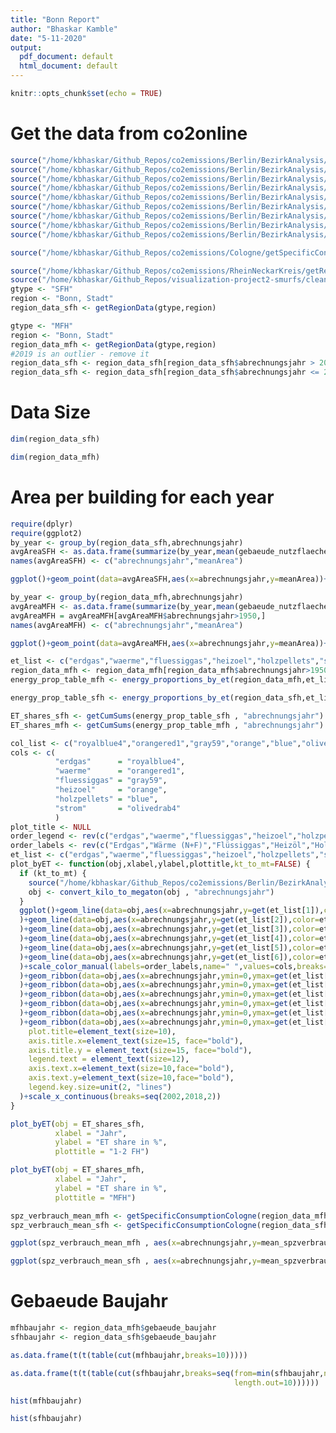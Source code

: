 ```yaml
---
title: "Bonn Report"
author: "Bhaskar Kamble"
date: "5-11-2020"
output:
  pdf_document: default
  html_document: default
---
```


```r
knitr::opts_chunk$set(echo = TRUE)
```

# Get the data from co2online

```r
source("/home/kbhaskar/Github_Repos/co2emissions/Berlin/BezirkAnalysis/energy_proportions_by_et.R")
source("/home/kbhaskar/Github_Repos/co2emissions/Berlin/BezirkAnalysis/appendLinearTrend.R")
source("/home/kbhaskar/Github_Repos/co2emissions/Berlin/BezirkAnalysis/area_proportions_by_et.R")
source("/home/kbhaskar/Github_Repos/co2emissions/Berlin/BezirkAnalysis/find_proportions.R")
source("/home/kbhaskar/Github_Repos/co2emissions/Berlin/BezirkAnalysis/getTotalConsumption.R")
source("/home/kbhaskar/Github_Repos/co2emissions/Berlin/BezirkAnalysis/getAbsoluteEnergyShares.R")
source("/home/kbhaskar/Github_Repos/co2emissions/Berlin/BezirkAnalysis/getCO2Emissions.R")
source("/home/kbhaskar/Github_Repos/co2emissions/Berlin/BezirkAnalysis/getRowSums.R")
source("/home/kbhaskar/Github_Repos/co2emissions/Berlin/BezirkAnalysis/getCumSums.R")

source("/home/kbhaskar/Github_Repos/co2emissions/Cologne/getSpecificConsumptionCologne.R")
```

```r
source("/home/kbhaskar/Github_Repos/co2emissions/RheinNeckarKreis/getRegionData.R")
source("/home/kbhaskar/Github_Repos/visualization-project2-smurfs/cleanData.R")
gtype <- "SFH"
region <- "Bonn, Stadt"
region_data_sfh <- getRegionData(gtype,region)

gtype <- "MFH"
region <- "Bonn, Stadt"
region_data_mfh <- getRegionData(gtype,region)
#2019 is an outlier - remove it
region_data_sfh <- region_data_sfh[region_data_sfh$abrechnungsjahr > 2000 , ]
region_data_sfh <- region_data_sfh[region_data_sfh$abrechnungsjahr <= 2018 , ]
```

# Data Size

```r
dim(region_data_sfh)
```

```r
dim(region_data_mfh)
```



#  Area per building for each year


```r
require(dplyr)
require(ggplot2)
by_year <- group_by(region_data_sfh,abrechnungsjahr)
avgAreaSFH <- as.data.frame(summarize(by_year,mean(gebaeude_nutzflaeche)))
names(avgAreaSFH) <- c("abrechnungsjahr","meanArea")

ggplot()+geom_point(data=avgAreaSFH,aes(x=abrechnungsjahr,y=meanArea))+scale_y_continuous(lim=c(0,200))+labs(x="Jahr",y="Flaeche (q.m.)",title="Fläche pro Gebäude, 1-2FH, Köln")
```


```r
by_year <- group_by(region_data_mfh,abrechnungsjahr)
avgAreaMFH <- as.data.frame(summarize(by_year,mean(gebaeude_nutzflaeche)))
avgAreaMFH = avgAreaMFH[avgAreaMFH$abrechnungsjahr>1950,]
names(avgAreaMFH) <- c("abrechnungsjahr","meanArea")

ggplot()+geom_point(data=avgAreaMFH,aes(x=abrechnungsjahr,y=meanArea))+scale_y_continuous(lim=c(0,3000))+labs(x="Jahr",y="Flaeche (q.m.)",title="Fläche pro Gebäude, MFH, Köln")
```



```r
et_list <- c("erdgas","waerme","fluessiggas","heizoel","holzpellets","strom")
region_data_mfh <- region_data_mfh[region_data_mfh$abrechnungsjahr>1950 , ]
energy_prop_table_mfh <- energy_proportions_by_et(region_data_mfh,et_list)

energy_prop_table_sfh <- energy_proportions_by_et(region_data_sfh,et_list)
```

```r
ET_shares_sfh <- getCumSums(energy_prop_table_sfh , "abrechnungsjahr")
ET_shares_mfh <- getCumSums(energy_prop_table_mfh , "abrechnungsjahr")
```

```r
col_list <- c("royalblue4","orangered1","gray59","orange","blue","olivedrab4")
cols <- c(
          "erdgas"      = "royalblue4",
          "waerme"      = "orangered1",
          "fluessiggas" = "gray59",
          "heizoel"     = "orange",
          "holzpellets" = "blue",
          "strom"       = "olivedrab4"
          )
plot_title <- NULL
order_legend <- rev(c("erdgas","waerme","fluessiggas","heizoel","holzpellets","strom"))
order_labels <- rev(c("Erdgas","Wärme (N+F)","Flüssiggas","Heizöl","Holzpellets","Strom (D+WP)"))
et_list <- c("erdgas","waerme","fluessiggas","heizoel","holzpellets","strom")
plot_byET <- function(obj,xlabel,ylabel,plottitle,kt_to_mt=FALSE) {
  if (kt_to_mt) {
    source("/home/kbhaskar/Github_Repos/co2emissions/Berlin/BezirkAnalysis/convert_kilo_to_megaton.R")
    obj <- convert_kilo_to_megaton(obj , "abrechnungsjahr")
  }
  ggplot()+geom_line(data=obj,aes(x=abrechnungsjahr,y=get(et_list[1]),color=et_list[1]),size=5
  )+geom_line(data=obj,aes(x=abrechnungsjahr,y=get(et_list[2]),color=et_list[2])
  )+geom_line(data=obj,aes(x=abrechnungsjahr,y=get(et_list[3]),color=et_list[3])
  )+geom_line(data=obj,aes(x=abrechnungsjahr,y=get(et_list[4]),color=et_list[4])
  )+geom_line(data=obj,aes(x=abrechnungsjahr,y=get(et_list[5]),color=et_list[5])
  )+geom_line(data=obj,aes(x=abrechnungsjahr,y=get(et_list[6]),color=et_list[6])
  )+scale_color_manual(labels=order_labels,name=" ",values=cols,breaks=order_legend
  )+geom_ribbon(data=obj,aes(x=abrechnungsjahr,ymin=0,ymax=get(et_list[6])),fill=col_list[6]
  )+geom_ribbon(data=obj,aes(x=abrechnungsjahr,ymin=0,ymax=get(et_list[5])),fill=col_list[5]
  )+geom_ribbon(data=obj,aes(x=abrechnungsjahr,ymin=0,ymax=get(et_list[4])),fill=col_list[4]
  )+geom_ribbon(data=obj,aes(x=abrechnungsjahr,ymin=0,ymax=get(et_list[3])),fill=col_list[3]
  )+geom_ribbon(data=obj,aes(x=abrechnungsjahr,ymin=0,ymax=get(et_list[2])),fill=col_list[2]
  )+geom_ribbon(data=obj,aes(x=abrechnungsjahr,ymin=0,ymax=get(et_list[1])),fill=col_list[1])+theme_bw()+ labs(x=xlabel,y=ylabel,title=plottitle) + theme(
    plot.title=element_text(size=10), 
    axis.title.x=element_text(size=15, face="bold"), 
    axis.title.y = element_text(size=15, face="bold"), 
    legend.text = element_text(size=12), 
    axis.text.x=element_text(size=10,face="bold"), 
    axis.text.y=element_text(size=10,face="bold"), 
    legend.key.size=unit(2, "lines")
  )+scale_x_continuous(breaks=seq(2002,2018,2))
}
```




```r
plot_byET(obj = ET_shares_sfh,
          xlabel = "Jahr",
          ylabel = "ET share in %",
          plottitle = "1-2 FH")
```


  
```r
plot_byET(obj = ET_shares_mfh,
          xlabel = "Jahr",
          ylabel = "ET share in %",
          plottitle = "MFH")
```



```r
spz_verbrauch_mean_mfh <- getSpecificConsumptionCologne(region_data_mfh , FALSE)
spz_verbrauch_mean_sfh <- getSpecificConsumptionCologne(region_data_sfh , FALSE)
```



```r
ggplot(spz_verbrauch_mean_mfh , aes(x=abrechnungsjahr,y=mean_spzverbrauch))+geom_point()+ylim(c(0,190))
```

```r
ggplot(spz_verbrauch_mean_sfh , aes(x=abrechnungsjahr,y=mean_spzverbrauch))+geom_point()+ylim(c(0,170))+labs(x="Jahr",y="Spz. Verbrauch ")
```


# Gebaeude Baujahr



```r
mfhbaujahr <- region_data_mfh$gebaeude_baujahr
sfhbaujahr <- region_data_sfh$gebaeude_baujahr
```

```r
as.data.frame(t(t(table(cut(mfhbaujahr,breaks=10)))))
```

```r
as.data.frame(t(t(table(cut(sfhbaujahr,breaks=seq(from=min(sfhbaujahr,na.rm=T),to=max(sfhbaujahr,na.rm=T),
                                                  length.out=10))))))
```




```r
hist(mfhbaujahr)
```


```r
hist(sfhbaujahr)
```

